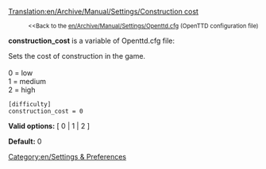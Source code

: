 [[Translation:en/Archive/Manual/Settings/Construction cost]]

:<small><<Back to the [[en/Archive/Manual/Settings/Openttd.cfg]] (OpenTTD configuration file)</small>


'''construction_cost''' is a variable of Openttd.cfg file:

Sets the cost of construction in the game.<br><br>
0 = low<br>
1 = medium<br>
2 = high<br>

<pre>
[difficulty]
construction_cost = 0
</pre>

'''Valid options:''' [ 0 | 1 | 2 ]

'''Default:''' 0


[[Category:en/Settings & Preferences]]